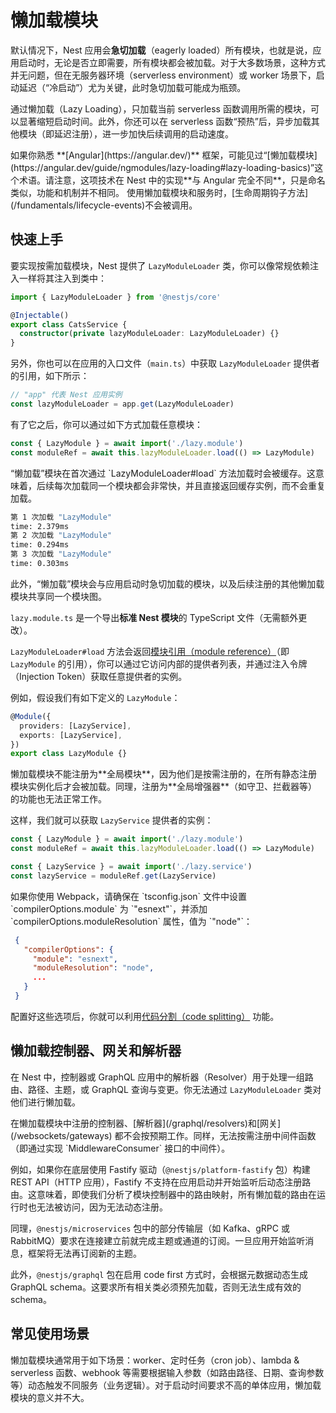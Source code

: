# 懒加载模块

默认情况下，Nest 应用会**急切加载**（eagerly loaded）所有模块，也就是说，应用启动时，无论是否立即需要，所有模块都会被加载。对于大多数场景，这种方式并无问题，但在无服务器环境（serverless environment）或 worker 场景下，启动延迟（“冷启动”）尤为关键，此时急切加载可能成为瓶颈。

通过懒加载（Lazy Loading），只加载当前 serverless 函数调用所需的模块，可以显著缩短启动时间。此外，你还可以在 serverless 函数“预热”后，异步加载其他模块（即延迟注册），进一步加快后续调用的启动速度。

<CalloutInfo>
  如果你熟悉 **[Angular](https://angular.dev/)**
  框架，可能见过“[懒加载模块](https://angular.dev/guide/ngmodules/lazy-loading#lazy-loading-basics)”这个术语。请注意，这项技术在
  Nest 中的实现**与 Angular 完全不同**，只是命名类似，功能和机制并不相同。
</CalloutInfo>

<CalloutInfo type="warning">
  使用懒加载模块和服务时，[生命周期钩子方法](/fundamentals/lifecycle-events)不会被调用。
</CalloutInfo>

## 快速上手

要实现按需加载模块，Nest 提供了 `LazyModuleLoader` 类，你可以像常规依赖注入一样将其注入到类中：

```ts filename='cats.service.ts'
import { LazyModuleLoader } from '@nestjs/core'

@Injectable()
export class CatsService {
  constructor(private lazyModuleLoader: LazyModuleLoader) {}
}
```

另外，你也可以在应用的入口文件（`main.ts`）中获取 `LazyModuleLoader` 提供者的引用，如下所示：

```ts
// "app" 代表 Nest 应用实例
const lazyModuleLoader = app.get(LazyModuleLoader)
```

有了它之后，你可以通过如下方式加载任意模块：

```ts
const { LazyModule } = await import('./lazy.module')
const moduleRef = await this.lazyModuleLoader.load(() => LazyModule)
```

<CalloutInfo>
<div>
“懒加载”模块在首次通过 `LazyModuleLoader#load` 方法加载时会被缓存。这意味着，后续每次加载同一个模块都会非常快，并且直接返回缓存实例，而不会重复加载。
</div>

```bash
第 1 次加载 "LazyModule"
time: 2.379ms
第 2 次加载 "LazyModule"
time: 0.294ms
第 3 次加载 "LazyModule"
time: 0.303ms
```

<div className="mt-5">
  此外，“懒加载”模块会与应用启动时急切加载的模块，以及后续注册的其他懒加载模块共享同一个模块图。
</div>

</CalloutInfo>

`lazy.module.ts` 是一个导出**标准 Nest 模块**的 TypeScript 文件（无需额外更改）。

`LazyModuleLoader#load` 方法会返回[模块引用（module reference）](/fundamentals/module-ref)（即 `LazyModule` 的引用），你可以通过它访问内部的提供者列表，并通过注入令牌（Injection Token）获取任意提供者的实例。

例如，假设我们有如下定义的 `LazyModule`：

```ts
@Module({
  providers: [LazyService],
  exports: [LazyService],
})
export class LazyModule {}
```

<CalloutInfo>
  懒加载模块不能注册为**全局模块**，因为他们是按需注册的，在所有静态注册模块实例化后才会被加载。同理，注册为**全局增强器**（如守卫、拦截器等）的功能也无法正常工作。
</CalloutInfo>

这样，我们就可以获取 `LazyService` 提供者的实例：

```ts
const { LazyModule } = await import('./lazy.module')
const moduleRef = await this.lazyModuleLoader.load(() => LazyModule)

const { LazyService } = await import('./lazy.service')
const lazyService = moduleRef.get(LazyService)
```

<CalloutInfo type="warning">
  如果你使用 Webpack，请确保在 `tsconfig.json` 文件中设置 `compilerOptions.module` 为 `"esnext"`，并添加 `compilerOptions.moduleResolution` 属性，值为 `"node"`：

```json
 {
   "compilerOptions": {
     "module": "esnext",
     "moduleResolution": "node",
     ...
   }
 }
```

配置好这些选项后，你就可以利用[代码分割（code splitting）](https://webpack.js.org/guides/code-splitting/) 功能。

</CalloutInfo>

## 懒加载控制器、网关和解析器

在 Nest 中，控制器或 GraphQL 应用中的解析器（Resolver）用于处理一组路由、路径、主题，或 GraphQL 查询与变更。你无法通过 `LazyModuleLoader` 类对他们进行懒加载。

<CalloutInfo type="warning">
  在懒加载模块中注册的控制器、[解析器](/graphql/resolvers)和[网关](/websockets/gateways)
  都不会按预期工作。同样，无法按需注册中间件函数（即通过实现 `MiddlewareConsumer` 接口的中间件）。
</CalloutInfo>

例如，如果你在底层使用 Fastify 驱动（`@nestjs/platform-fastify` 包）构建 REST API（HTTP 应用），Fastify 不支持在应用启动并开始监听后动态注册路由。这意味着，即使我们分析了模块控制器中的路由映射，所有懒加载的路由在运行时也无法被访问，因为无法动态注册。

同理，`@nestjs/microservices` 包中的部分传输层（如 Kafka、gRPC 或 RabbitMQ）要求在连接建立前就完成主题或通道的订阅。一旦应用开始监听消息，框架将无法再订阅新的主题。

此外，`@nestjs/graphql` 包在启用 code first 方式时，会根据元数据动态生成 GraphQL schema。这要求所有相关类必须预先加载，否则无法生成有效的 schema。

## 常见使用场景

懒加载模块通常用于如下场景：worker、定时任务（cron job）、lambda & serverless 函数、webhook 等需要根据输入参数（如路由路径、日期、查询参数等）动态触发不同服务（业务逻辑）。对于启动时间要求不高的单体应用，懒加载模块的意义并不大。
